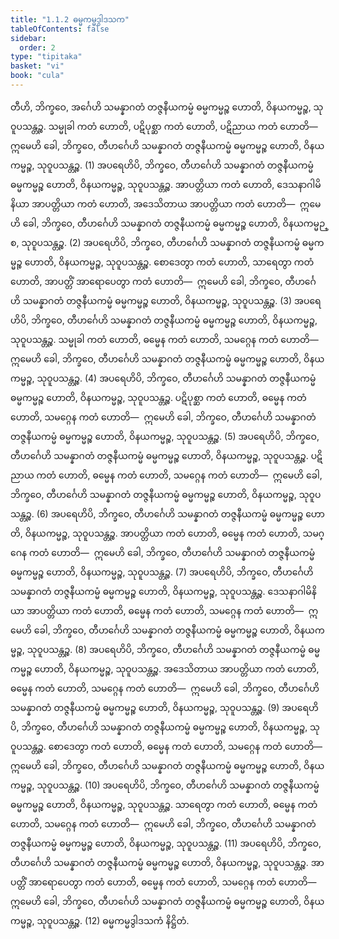 ```yaml
---
title: "1.1.2 ဓမ္မကမ္မဒွါဒသက"
tableOfContents: false
sidebar:
  order: 2
type: "tipitaka"
basket: "vi"
book: "cula"
---
```



<DynamicBreadcrumb />

<Division number="5" book="cula">

<Paragraph number="23" book="cula">
တီဟိ, ဘိက္ခဝေ, အင်္ဂေဟိ သမန္နာဂတံ တဇ္ဇနီယကမ္မံ ဓမ္မကမ္မဉ္စ ဟောတိ, ဝိနယကမ္မဉ္စ, သုဝူပသန္တဉ္စ. သမ္မုခါ ကတံ ဟောတိ, ပဋိပုစ္ဆာ ကတံ ဟောတိ, ပဋိညာယ ကတံ ဟောတိ—  ဣမေဟိ ခေါ, ဘိက္ခဝေ, တီဟင်္ဂေဟိ သမန္နာဂတံ တဇ္ဇနီယကမ္မံ ဓမ္မကမ္မဉ္စ ဟောတိ, ဝိနယကမ္မဉ္စ, သုဝူပသန္တဉ္စ. (1)
</Paragraph>

<Paragraph number="24" book="cula">
အပရေဟိပိ, ဘိက္ခဝေ, တီဟင်္ဂေဟိ သမန္နာဂတံ တဇ္ဇနီယကမ္မံ ဓမ္မကမ္မဉ္စ ဟောတိ, ဝိနယကမ္မဉ္စ, သုဝူပသန္တဉ္စ. အာပတ္တိယာ ကတံ ဟောတိ, ဒေသနာဂါမိနိယာ အာပတ္တိယာ ကတံ ဟောတိ, အဒေသိတာယ အာပတ္တိယာ ကတံ ဟောတိ—  ဣမေဟိ ခေါ, ဘိက္ခဝေ, တီဟင်္ဂေဟိ သမန္နာဂတံ တဇ္ဇနီယကမ္မံ ဓမ္မကမ္မဉ္စ ဟောတိ, ဝိနယကမ္မဉ္စ, သုဝူပသန္တဉ္စ. (2)
</Paragraph>

<Paragraph number="25" book="cula">
အပရေဟိပိ, ဘိက္ခဝေ, တီဟင်္ဂေဟိ သမန္နာဂတံ တဇ္ဇနီယကမ္မံ ဓမ္မကမ္မဉ္စ ဟောတိ, ဝိနယကမ္မဉ္စ, သုဝူပသန္တဉ္စ. စောဒေတွာ ကတံ ဟောတိ, သာရေတွာ ကတံ ဟောတိ, အာပတ္တိံ အာရောပေတွာ ကတံ ဟောတိ—  ဣမေဟိ ခေါ, ဘိက္ခဝေ, တီဟင်္ဂေဟိ သမန္နာဂတံ တဇ္ဇနီယကမ္မံ ဓမ္မကမ္မဉ္စ ဟောတိ, ဝိနယကမ္မဉ္စ, သုဝူပသန္တဉ္စ. (3)
</Paragraph>

<Paragraph number="26" book="cula">
အပရေဟိပိ, ဘိက္ခဝေ, တီဟင်္ဂေဟိ သမန္နာဂတံ တဇ္ဇနီယကမ္မံ ဓမ္မကမ္မဉ္စ ဟောတိ, ဝိနယကမ္မဉ္စ, သုဝူပသန္တဉ္စ. သမ္မုခါ ကတံ ဟောတိ, ဓမ္မေန ကတံ ဟောတိ, သမဂ္ဂေန ကတံ ဟောတိ—  ဣမေဟိ ခေါ, ဘိက္ခဝေ, တီဟင်္ဂေဟိ သမန္နာဂတံ တဇ္ဇနီယကမ္မံ ဓမ္မကမ္မဉ္စ ဟောတိ, ဝိနယကမ္မဉ္စ, သုဝူပသန္တဉ္စ. (4)
</Paragraph>

<Paragraph number="27" book="cula">
အပရေဟိပိ, ဘိက္ခဝေ, တီဟင်္ဂေဟိ သမန္နာဂတံ တဇ္ဇနီယကမ္မံ ဓမ္မကမ္မဉ္စ ဟောတိ, ဝိနယကမ္မဉ္စ, သုဝူပသန္တဉ္စ. ပဋိပုစ္ဆာ ကတံ ဟောတိ, ဓမ္မေန ကတံ ဟောတိ, သမဂ္ဂေန ကတံ ဟောတိ—  ဣမေဟိ ခေါ, ဘိက္ခဝေ, တီဟင်္ဂေဟိ သမန္နာဂတံ တဇ္ဇနီယကမ္မံ ဓမ္မကမ္မဉ္စ ဟောတိ, ဝိနယကမ္မဉ္စ, သုဝူပသန္တဉ္စ. (5)
</Paragraph>

<Paragraph number="28" book="cula">
အပရေဟိပိ, ဘိက္ခဝေ, တီဟင်္ဂေဟိ သမန္နာဂတံ တဇ္ဇနီယကမ္မံ ဓမ္မကမ္မဉ္စ ဟောတိ, ဝိနယကမ္မဉ္စ, သုဝူပသန္တဉ္စ. ပဋိညာယ ကတံ ဟောတိ, ဓမ္မေန ကတံ ဟောတိ, သမဂ္ဂေန ကတံ ဟောတိ—  ဣမေဟိ ခေါ, ဘိက္ခဝေ, တီဟင်္ဂေဟိ သမန္နာဂတံ တဇ္ဇနီယကမ္မံ ဓမ္မကမ္မဉ္စ ဟောတိ, ဝိနယကမ္မဉ္စ, သုဝူပသန္တဉ္စ. (6)
</Paragraph>

<Paragraph number="29" book="cula">
အပရေဟိပိ, ဘိက္ခဝေ, တီဟင်္ဂေဟိ သမန္နာဂတံ တဇ္ဇနီယကမ္မံ ဓမ္မကမ္မဉ္စ ဟောတိ, ဝိနယကမ္မဉ္စ, သုဝူပသန္တဉ္စ. အာပတ္တိယာ ကတံ ဟောတိ, ဓမ္မေန ကတံ ဟောတိ, သမဂ္ဂေန ကတံ ဟောတိ—  ဣမေဟိ ခေါ, ဘိက္ခဝေ, တီဟင်္ဂေဟိ သမန္နာဂတံ တဇ္ဇနီယကမ္မံ ဓမ္မကမ္မဉ္စ ဟောတိ, ဝိနယကမ္မဉ္စ, သုဝူပသန္တဉ္စ. (7)
</Paragraph>

<Paragraph number="30" book="cula">
အပရေဟိပိ, ဘိက္ခဝေ, တီဟင်္ဂေဟိ သမန္နာဂတံ တဇ္ဇနီယကမ္မံ ဓမ္မကမ္မဉ္စ ဟောတိ, ဝိနယကမ္မဉ္စ, သုဝူပသန္တဉ္စ. ဒေသနာဂါမိနိယာ အာပတ္တိယာ ကတံ ဟောတိ, ဓမ္မေန ကတံ ဟောတိ, သမဂ္ဂေန ကတံ ဟောတိ—  ဣမေဟိ ခေါ, ဘိက္ခဝေ, တီဟင်္ဂေဟိ သမန္နာဂတံ တဇ္ဇနီယကမ္မံ ဓမ္မကမ္မဉ္စ ဟောတိ, ဝိနယကမ္မဉ္စ, သုဝူပသန္တဉ္စ. (8)
</Paragraph>

<Paragraph number="31" book="cula">
အပရေဟိပိ, ဘိက္ခဝေ, တီဟင်္ဂေဟိ သမန္နာဂတံ တဇ္ဇနီယကမ္မံ ဓမ္မကမ္မဉ္စ ဟောတိ, ဝိနယကမ္မဉ္စ, သုဝူပသန္တဉ္စ. အဒေသိတာယ အာပတ္တိယာ ကတံ ဟောတိ, ဓမ္မေန ကတံ ဟောတိ, သမဂ္ဂေန ကတံ ဟောတိ—  ဣမေဟိ ခေါ, ဘိက္ခဝေ, တီဟင်္ဂေဟိ သမန္နာဂတံ တဇ္ဇနီယကမ္မံ ဓမ္မကမ္မဉ္စ ဟောတိ, ဝိနယကမ္မဉ္စ, သုဝူပသန္တဉ္စ. (9)
</Paragraph>

<Paragraph number="32" book="cula">
အပရေဟိပိ, ဘိက္ခဝေ, တီဟင်္ဂေဟိ သမန္နာဂတံ တဇ္ဇနီယကမ္မံ ဓမ္မကမ္မဉ္စ ဟောတိ, ဝိနယကမ္မဉ္စ, သုဝူပသန္တဉ္စ. စောဒေတွာ ကတံ ဟောတိ, ဓမ္မေန ကတံ ဟောတိ, သမဂ္ဂေန ကတံ ဟောတိ—  ဣမေဟိ ခေါ, ဘိက္ခဝေ, တီဟင်္ဂေဟိ သမန္နာဂတံ တဇ္ဇနီယကမ္မံ ဓမ္မကမ္မဉ္စ ဟောတိ, ဝိနယကမ္မဉ္စ, သုဝူပသန္တဉ္စ. (10)
</Paragraph>

<Paragraph number="33" book="cula">
အပရေဟိပိ, ဘိက္ခဝေ, တီဟင်္ဂေဟိ သမန္နာဂတံ တဇ္ဇနီယကမ္မံ ဓမ္မကမ္မဉ္စ ဟောတိ, ဝိနယကမ္မဉ္စ, သုဝူပသန္တဉ္စ. သာရေတွာ ကတံ ဟောတိ, ဓမ္မေန ကတံ ဟောတိ, သမဂ္ဂေန ကတံ ဟောတိ—  ဣမေဟိ ခေါ, ဘိက္ခဝေ, တီဟင်္ဂေဟိ သမန္နာဂတံ တဇ္ဇနီယကမ္မံ ဓမ္မကမ္မဉ္စ ဟောတိ, ဝိနယကမ္မဉ္စ, သုဝူပသန္တဉ္စ. (11)
</Paragraph>

<Paragraph number="34" book="cula">
အပရေဟိပိ, ဘိက္ခဝေ, တီဟင်္ဂေဟိ သမန္နာဂတံ တဇ္ဇနီယကမ္မံ ဓမ္မကမ္မဉ္စ ဟောတိ, ဝိနယကမ္မဉ္စ, သုဝူပသန္တဉ္စ. အာပတ္တိံ အာရောပေတွာ ကတံ ဟောတိ, ဓမ္မေန ကတံ ဟောတိ, သမဂ္ဂေန ကတံ ဟောတိ—  ဣမေဟိ ခေါ, ဘိက္ခဝေ, တီဟင်္ဂေဟိ သမန္နာဂတံ တဇ္ဇနီယကမ္မံ ဓမ္မကမ္မဉ္စ ဟောတိ, ဝိနယကမ္မဉ္စ, သုဝူပသန္တဉ္စ. (12)

</Paragraph>
</Division>

<Paragraph number="35" type="center" book="cula">
ဓမ္မကမ္မဒွါဒသကံ နိဋ္ဌိတံ.
</Paragraph>